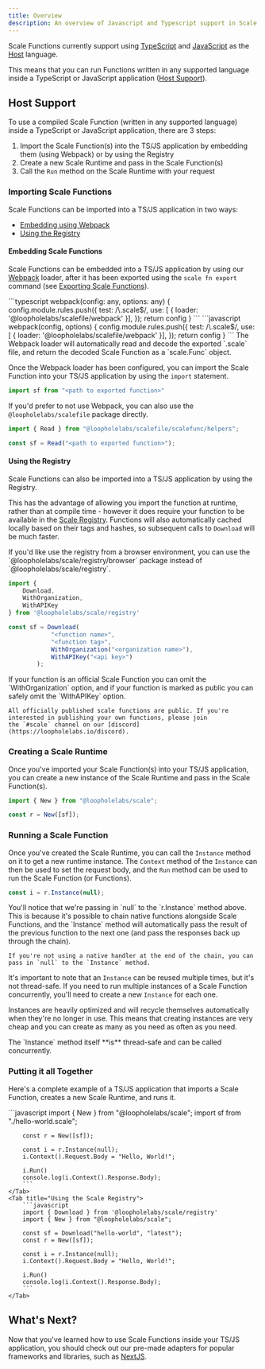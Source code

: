 ```yaml
---
title: Overview
description: An overview of Javascript and Typescript support in Scale Functions
---
```


Scale Functions currently support using [TypeScript](https://www.typescriptlang.org/) and
[JavaScript](https://developer.mozilla.org/en-US/docs/Web/JavaScript) as the [Host](#host-support) language.

This means that you can run Functions written in any supported language inside a TypeScript or JavaScript application ([Host Support](#host-support)).

## Host Support

To use a compiled Scale Function (written in any supported language) inside a TypeScript or JavaScript application, there are 3 steps:
1. Import the Scale Function(s) into the TS/JS application by embedding them (using Webpack) or by using the Registry
2. Create a new Scale Runtime and pass in the Scale Function(s)
3. Call the `Run` method on the Scale Runtime with your request

### Importing Scale Functions

Scale Functions can be imported into a TS/JS application in two ways:
- [Embedding using Webpack](#embedding-scale-functions)
- [Using the Registry](#using-the-registry)

#### Embedding Scale Functions

Scale Functions can be embedded into a TS/JS application by using our [Webpack](https://webpack.js.org/) loader, after it has been
exported using the `scale fn export` command (see [Exporting Scale Functions](/cli/exporting)).

<Tabs>
    <Tab title="TypeScript">
        ```typescript
        webpack(config: any, options: any) {
            config.module.rules.push({
                test: /\.scale$/,
                use: [ { loader: '@loopholelabs/scalefile/webpack' }],
            });
            return config
        }
        ```
    </Tab>
    <Tab title="JavaScript">
        ```javascript
        webpack(config, options) {
            config.module.rules.push({
                test: /\.scale$/,
                use: [ { loader: '@loopholelabs/scalefile/webpack' }],
            });
            return config
        }
        ```
    </Tab>
</Tabs>

<Note>
    The Webpack loader will automatically read and decode the exported `.scale` file, and return the decoded Scale Function as a
    `scale.Func` object.
</Note>

Once the Webpack loader has been configured, you can import the Scale Function into your TS/JS application by using the
`import` statement.

```javascript
import sf from "<path to exported function>"
```

If you'd prefer to not use Webpack, you can also use the `@loopholelabs/scalefile` package directly.

```javascript
import { Read } from "@loopholelabs/scalefile/scalefunc/helpers";

const sf = Read("<path to exported function>");
```


#### Using the Registry

Scale Functions can also be imported into a TS/JS application by using the Registry.

This has the advantage of allowing you import the function at runtime, rather than at compile time - however it does require your function
to be available in the [Scale Registry](/registry/overview). Functions will also automatically cached locally based on their
tags and hashes, so subsequent calls to `Download` will be much faster.

<Info>
    If you'd like use the registry from a browser environment, you can use the `@loopholelabs/scale/registry/browser` package
    instead of `@loopholelabs/scale/registry`.
</Info>

```javascript
import {
    Download,
    WithOrganization,
    WithAPIKey
} from '@loopholelabs/scale/registry'

const sf = Download(
            "<function name>",
            "<function tag>",
            WithOrganization("<organization name>"),
            WithAPIKey("<api key>")
        );
```

<Note>
    If your function is an official Scale Function you can omit the `WithOrganization` option, and if your function
    is marked as public you can safely omit the `WithAPIKey` option.

    All officially published scale functions are public. If you're interested in publishing your own functions, please join
    the `#scale` channel on our [discord](https://loopholelabs.io/discord).
</Note>

### Creating a Scale Runtime

Once you've imported your Scale Function(s) into your TS/JS application, you can create a new instance of the Scale Runtime
and pass in the Scale Function(s).

```javascript
import { New } from "@loopholelabs/scale";

const r = New([sf]);
```

### Running a Scale Function

Once you've created the Scale Runtime, you can call the `Instance` method on it to get a new runtime instance.
The `Context` method of the `Instance` can then be used to set the request body, and the `Run` method can be used to
run the Scale Function (or Functions).

```javascript
const i = r.Instance(null);
```

<Note>
    You'll notice that we're passing in `null` to the `r.Instance` method above. This is because it's possible to chain
    native functions alongside Scale Functions, and the `Instance` method will automatically pass the result of the
    previous function to the next one (and pass the responses back up through the chain).

    If you're not using a native handler at the end of the chain, you can pass in `null` to the `Instance` method.
</Note>

It's important to note that an `Instance` can be reused multiple times, but it's not thread-safe. If you need to run
multiple instances of a Scale Function concurrently, you'll need to create a new `Instance` for each one.

Instances are heavily optimized and will recycle themselves automatically when they're no longer in use. This means that
creating instances are very cheap and you can create as many as you need as often as you need.

<Info>
    The `Instance` method itself **is** thread-safe and can be called concurrently.
</Info>

### Putting it all Together

Here's a complete example of a TS/JS application that imports a Scale Function, creates a new Scale Runtime, and runs
it.

<Tabs>
    <Tab title="Embedding the Function">
        ```javascript
        import { New } from "@loopholelabs/scale";
        import sf from "./hello-world.scale";

        const r = New([sf]);

        const i = r.Instance(null);
        i.Context().Request.Body = "Hello, World!";

        i.Run()
        console.log(i.Context().Response.Body);
        ```
    </Tab>
    <Tab title="Using the Scale Registry">
        ```javascript
        import { Download } from '@loopholelabs/scale/registry'
        import { New } from "@loopholelabs/scale";

        const sf = Download("hello-world", "latest");
        const r = New([sf]);

        const i = r.Instance(null);
        i.Context().Request.Body = "Hello, World!";

        i.Run()
        console.log(i.Context().Response.Body);
        ```
    </Tab>
</Tabs>

## What's Next?

Now that you've learned how to use Scale Functions inside your TS/JS application, you should check out our pre-made
adapters for popular frameworks and libraries, such as [NextJS](/languages/javascript-typescript/adapters/nextjs).